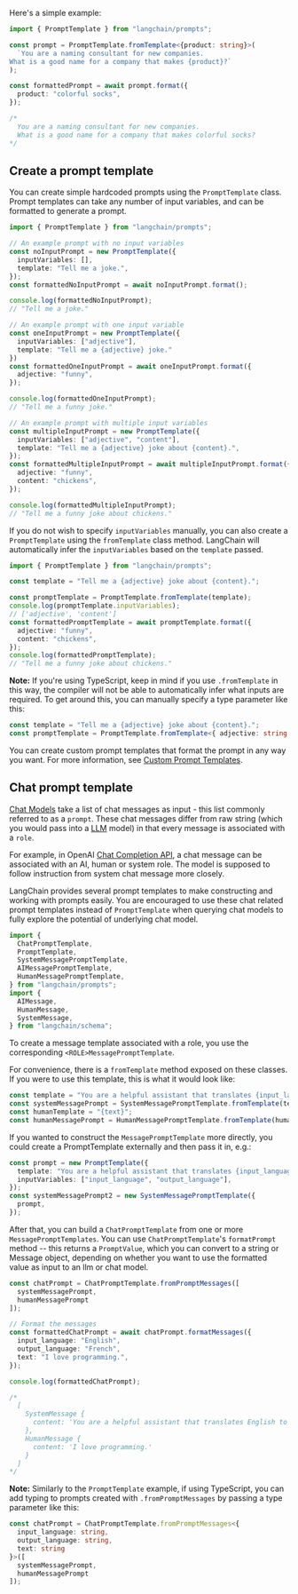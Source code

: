 Here's a simple example:

```typescript
import { PromptTemplate } from "langchain/prompts";

const prompt = PromptTemplate.fromTemplate<{product: string}>(
  `You are a naming consultant for new companies.
What is a good name for a company that makes {product}?`
);

const formattedPrompt = await prompt.format({
  product: "colorful socks",
});

/*
  You are a naming consultant for new companies.
  What is a good name for a company that makes colorful socks?
*/
```


## Create a prompt template

You can create simple hardcoded prompts using the `PromptTemplate` class. Prompt templates can take any number of input variables, and can be formatted to generate a prompt.


```typescript
import { PromptTemplate } from "langchain/prompts";

// An example prompt with no input variables
const noInputPrompt = new PromptTemplate({
  inputVariables: [],
  template: "Tell me a joke.",
});
const formattedNoInputPrompt = await noInputPrompt.format();

console.log(formattedNoInputPrompt);
// "Tell me a joke."

// An example prompt with one input variable
const oneInputPrompt = new PromptTemplate({
  inputVariables: ["adjective"],
  template: "Tell me a {adjective} joke."
})
const formattedOneInputPrompt = await oneInputPrompt.format({
  adjective: "funny",
});

console.log(formattedOneInputPrompt);
// "Tell me a funny joke."

// An example prompt with multiple input variables
const multipleInputPrompt = new PromptTemplate({
  inputVariables: ["adjective", "content"],
  template: "Tell me a {adjective} joke about {content}.",
});
const formattedMultipleInputPrompt = await multipleInputPrompt.format({
  adjective: "funny",
  content: "chickens",
});

console.log(formattedMultipleInputPrompt);
// "Tell me a funny joke about chickens."
```

If you do not wish to specify `inputVariables` manually, you can also create a `PromptTemplate` using the `fromTemplate` class method. LangChain will automatically infer the `inputVariables` based on the `template` passed.

```typescript
import { PromptTemplate } from "langchain/prompts";

const template = "Tell me a {adjective} joke about {content}.";

const promptTemplate = PromptTemplate.fromTemplate(template);
console.log(promptTemplate.inputVariables);
// ['adjective', 'content']
const formattedPromptTemplate = await promptTemplate.format({
  adjective: "funny",
  content: "chickens",
});
console.log(formattedPromptTemplate);
// "Tell me a funny joke about chickens."
```

**Note:** If you're using TypeScript, keep in mind if you use `.fromTemplate` in this way, the compiler will not be able to automatically infer what inputs
are required. To get around this, you can manually specify a type parameter like this:

```typescript
const template = "Tell me a {adjective} joke about {content}.";
const promptTemplate = PromptTemplate.fromTemplate<{ adjective: string, content: string }>(template);
```

You can create custom prompt templates that format the prompt in any way you want. For more information, see [Custom Prompt Templates](/docs/modules/model_io/prompts/prompt_templates).

## Chat prompt template

[Chat Models](/docs/modules/model_io/models/chat) take a list of chat messages as input - this list commonly referred to as a `prompt`.
These chat messages differ from raw string (which you would pass into a [LLM](/docs/modules/model_io/models/llms) model) in that every message is associated with a `role`.

For example, in OpenAI [Chat Completion API](https://platform.openai.com/docs/guides/chat/introduction), a chat message can be associated with an AI, human or system role. The model is supposed to follow instruction from system chat message more closely.

LangChain provides several prompt templates to make constructing and working with prompts easily. You are encouraged to use these chat related prompt templates instead of `PromptTemplate` when querying chat models to fully explore the potential of underlying chat model.

```typescript
import {
  ChatPromptTemplate,
  PromptTemplate,
  SystemMessagePromptTemplate,
  AIMessagePromptTemplate,
  HumanMessagePromptTemplate,
} from "langchain/prompts";
import {
  AIMessage,
  HumanMessage,
  SystemMessage,
} from "langchain/schema";
```

To create a message template associated with a role, you use the corresponding `<ROLE>MessagePromptTemplate`.

For convenience, there is a `fromTemplate` method exposed on these classes. If you were to use this template, this is what it would look like:


```typescript
const template = "You are a helpful assistant that translates {input_language} to {output_language}.";
const systemMessagePrompt = SystemMessagePromptTemplate.fromTemplate(template);
const humanTemplate = "{text}";
const humanMessagePrompt = HumanMessagePromptTemplate.fromTemplate(humanTemplate);
```

If you wanted to construct the `MessagePromptTemplate` more directly, you could create a PromptTemplate externally and then pass it in, e.g.:


```typescript
const prompt = new PromptTemplate({
  template: "You are a helpful assistant that translates {input_language} to {output_language}.",
  inputVariables: ["input_language", "output_language"],
});
const systemMessagePrompt2 = new SystemMessagePromptTemplate({
  prompt,
});
```

After that, you can build a `ChatPromptTemplate` from one or more `MessagePromptTemplates`. You can use `ChatPromptTemplate`'s `formatPrompt` method -- this returns a `PromptValue`, which you can convert to a string or Message object, depending on whether you want to use the formatted value as input to an llm or chat model.


```typescript
const chatPrompt = ChatPromptTemplate.fromPromptMessages([
  systemMessagePrompt,
  humanMessagePrompt
]);

// Format the messages
const formattedChatPrompt = await chatPrompt.formatMessages({
  input_language: "English",
  output_language: "French",
  text: "I love programming.",
});

console.log(formattedChatPrompt);

/*
  [
    SystemMessage {
      content: 'You are a helpful assistant that translates English to French.'
    },
    HumanMessage {
      content: 'I love programming.'
    }
  ]
*/
```

**Note:** Similarly to the `PromptTemplate` example, if using TypeScript, you can add typing to prompts created with `.fromPromptMessages` by passing a type parameter like this:

```typescript
const chatPrompt = ChatPromptTemplate.fromPromptMessages<{
  input_language: string,
  output_language: string,
  text: string
}>([
  systemMessagePrompt,
  humanMessagePrompt
]);
```